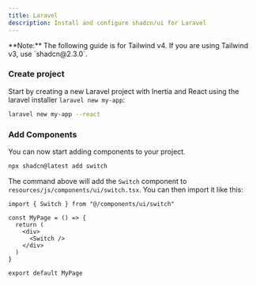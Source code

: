 ```yaml
---
title: Laravel
description: Install and configure shadcn/ui for Laravel
---
```


<Callout className="bg-blue-50 border-blue-600 dark:border-blue-900 dark:bg-blue-950 mb-6 [&_code]:bg-blue-100 dark:[&_code]:bg-blue-900">
  **Note:** The following guide is for Tailwind v4. If you are using Tailwind
  v3, use `shadcn@2.3.0`.
</Callout>

<Steps>

### Create project

Start by creating a new Laravel project with Inertia and React using the laravel installer `laravel new my-app`:

```bash
laravel new my-app --react
```

### Add Components

You can now start adding components to your project.

```bash
npx shadcn@latest add switch
```

The command above will add the `Switch` component to `resources/js/components/ui/switch.tsx`. You can then import it like this:

```tsx {1,6} showLineNumbers
import { Switch } from "@/components/ui/switch"

const MyPage = () => {
  return (
    <div>
      <Switch />
    </div>
  )
}

export default MyPage
```

</Steps>
